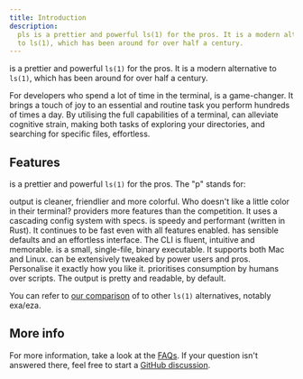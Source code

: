 ```yaml
---
title: Introduction
description:
  pls is a prettier and powerful ls(1) for the pros. It is a modern alternative
  to ls(1), which has been around for over half a century.
---
```



<Pls /> is a prettier and powerful `ls(1)` for the pros. It is a modern
alternative to `ls(1)`, which has been around for over half a century.

For developers who spend a lot of time in the terminal, <Pls /> is a
game-changer. It brings a touch of joy to an essential and routine task you
perform hundreds of times a day. By utilising the full capabilities of a
terminal, <Pls /> can alleviate cognitive strain, making both tasks of exploring
your directories, and searching for specific files, effortless.

## Features

<Pls /> is a prettier and powerful `ls(1)` for the pros. The "p" stands for:

<CardGrid>
  <Card title="Pretty" icon="star">
    <Pls /> output is cleaner, friendlier and more colorful. Who doesn't like a
    little color in their terminal?
  </Card>
  <Card title="Powerful" icon="information">
    <Pls /> providers more features than the competition. It uses a cascading
    config system with specs.
  </Card>
  <Card title="Performant" icon="rocket">
    <Pls /> is speedy and performant (written in Rust). It continues to be fast
    even with all features enabled.
  </Card>
  <Card title="Practical" icon="approve-check">
    <Pls /> has sensible defaults and an effortless interface. The CLI is
    fluent, intuitive and memorable.
  </Card>
  <Card title="Petite" icon="magnifier">
    <Pls /> is a small, single-file, binary executable. It supports both Mac and
    Linux.
  </Card>
  <Card title="Pliable" icon="setting">
    <Pls /> can be extensively tweaked by power users and pros. Personalise it
    exactly how you like it.
  </Card>
  <Card title="Personable" icon="puzzle">
    <Pls /> prioritises consumption by humans over scripts. The output is pretty
    and readable, by default.
  </Card>
</CardGrid>

You can refer to [our comparison](/about/comparison/) of <Pls /> to other
`ls(1)` alternatives, notably exa/eza.

## More info

For more information, take a look at the [FAQs](/about/faq/). If your question
isn't answered there, feel free to start a
[GitHub discussion](https://github.com/pls-rs/pls/discussions).

